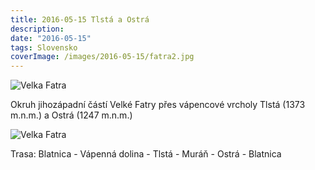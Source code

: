 ```yaml
---
title: 2016-05-15 Tlstá a Ostrá
description: 
date: "2016-05-15"
tags: Slovensko
coverImage: /images/2016-05-15/fatra2.jpg
---
```




<Image
  src="/images/2016-05-15/fatra2.jpg"
  alt="Velka Fatra"
  width={1280}
  height={750}
  priority
  className="next-image"
/>

Okruh jihozápadní částí Velké Fatry přes vápencové vrcholy Tlstá (1373 m.n.m.) a Ostrá (1247 m.n.m.)

<div className="flex justify-center">
  <Image
    src="/images/2016-05-15/fatra1.jpg"
    alt="Velka Fatra"
    width={750}
    height={1080}
    priority
    className="next-image"
  />
</div>

Trasa: Blatnica - Vápenná dolina - Tlstá - Muráň - Ostrá - Blatnica


